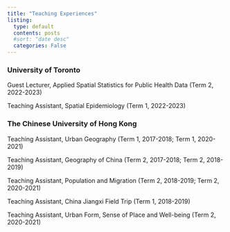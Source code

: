 ```yaml
---
title: "Teaching Experiences"
listing:
  type: default
  contents: posts
  #sort: "date desc"
  categories: False
---
```


### University of Toronto

Guest Lecturer, Applied Spatial Statistics for Public Health Data (Term 2, 2022-2023)

Teaching Assistant, Spatial Epidemiology (Term 1, 2022-2023)

### The Chinese University of Hong Kong

Teaching Assistant, Urban Geography (Term 1, 2017-2018; Term 1, 2020-2021)

Teaching Assistant, Geography of China (Term 2, 2017-2018; Term 2, 2018-2019)

Teaching Assistant, Population and Migration (Term 2, 2018-2019; Term 2, 2020-2021)

Teaching Assistant, China Jiangxi Field Trip (Term 1, 2018-2019)

Teaching Assistant, Urban Form, Sense of Place and Well-being (Term 2, 2020-2021)
